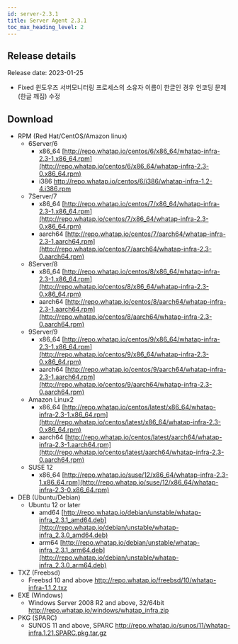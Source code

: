 ```yaml
---
id: server-2.3.1
title: Server Agent 2.3.1
toc_max_heading_level: 2
---
```



## Release details

Release date: 2023-01-25

-   <Status>Fixed</Status> 윈도우즈 서버모니터링 프로세스의 소유자 이름이 한글인 경우 인코딩 문제(한글 깨짐) 수정

## Download

-   RPM (Red Hat/CentOS/Amazon linux)
    -   6Server/6
        -   x86_64 [http://repo.whatap.io/centos/6/x86_64/whatap-infra-2.3-1.x86_64.rpm](http://repo.whatap.io/centos/6/x86_64/whatap-infra-2.3-0.x86_64.rpm)
        -   i386 <http://repo.whatap.io/centos/6/i386/whatap-infra-1.2-4.i386.rpm>
    -   7Server/7
        -   x86_64 [http://repo.whatap.io/centos/7/x86_64/whatap-infra-2.3-1.x86_64.rpm](http://repo.whatap.io/centos/7/x86_64/whatap-infra-2.3-0.x86_64.rpm)
        -   aarch64 [http://repo.whatap.io/centos/7/aarch64/whatap-infra-2.3-1.aarch64.rpm](http://repo.whatap.io/centos/7/aarch64/whatap-infra-2.3-0.aarch64.rpm)
    -   8Server/8
        -   x86_64 [http://repo.whatap.io/centos/8/x86_64/whatap-infra-2.3-1.x86_64.rpm](http://repo.whatap.io/centos/8/x86_64/whatap-infra-2.3-0.x86_64.rpm)
        -   aarch64 [http://repo.whatap.io/centos/8/aarch64/whatap-infra-2.3-1.aarch64.rpm](http://repo.whatap.io/centos/8/aarch64/whatap-infra-2.3-0.aarch64.rpm)
    -   9Server/9
        -   x86_64 [http://repo.whatap.io/centos/9/x86_64/whatap-infra-2.3-1.x86_64.rpm](http://repo.whatap.io/centos/9/x86_64/whatap-infra-2.3-0.x86_64.rpm)
        -   aarch64 [http://repo.whatap.io/centos/9/aarch64/whatap-infra-2.3-1.aarch64.rpm](http://repo.whatap.io/centos/9/aarch64/whatap-infra-2.3-0.aarch64.rpm)
    -   Amazon Linux2
        -   x86_64 [http://repo.whatap.io/centos/latest/x86_64/whatap-infra-2.3-1.x86_64.rpm](http://repo.whatap.io/centos/latest/x86_64/whatap-infra-2.3-0.x86_64.rpm)
        -   aarch64 [http://repo.whatap.io/centos/latest/aarch64/whatap-infra-2.3-1.aarch64.rpm](http://repo.whatap.io/centos/latest/aarch64/whatap-infra-2.3-0.aarch64.rpm)
    -   SUSE 12
        -   x86_64 [http://repo.whatap.io/suse/12/x86_64/whatap-infra-2.3-1.x86_64.rpm](http://repo.whatap.io/suse/12/x86_64/whatap-infra-2.3-0.x86_64.rpm)
-   DEB (Ubuntu/Debian)
    -   Ubuntu 12 or later
        -   amd64 [http://repo.whatap.io/debian/unstable/whatap-infra_2.3.1_amd64.deb](http://repo.whatap.io/debian/unstable/whatap-infra_2.3.0_amd64.deb)
        -   arm64 [http://repo.whatap.io/debian/unstable/whatap-infra_2.3.1_arm64.deb](http://repo.whatap.io/debian/unstable/whatap-infra_2.3.0_arm64.deb)
-   TXZ (Freebsd)
    -   Freebsd 10 and above <http://repo.whatap.io/freebsd/10/whatap-infra-1.1.2.txz>
-   EXE (Windows)
    -   Windows Server 2008 R2 and above, 32/64bit <http://repo.whatap.io/windows/whatap_infra.zip>
-   PKG (SPARC)
    -   SUNOS 11 and above, SPARC <http://repo.whatap.io/sunos/11/whatap-infra.1.21.SPARC.pkg.tar.gz>
